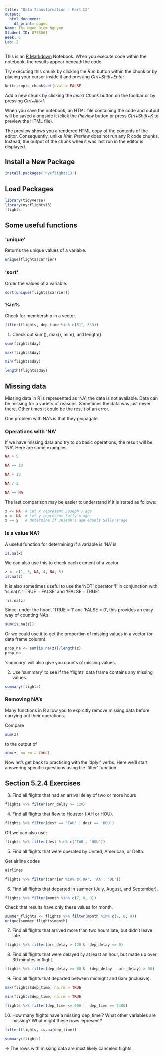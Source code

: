 ---
title: "Data Transformation - Part II"
output:
  html_document:
    df_print: paged
Name: Thi Ngoc Diem Nguyen
Student ID: 0778061
Week: 6
Lab: 2
---

This is an [R Markdown](http://rmarkdown.rstudio.com) Notebook. When you execute code within the notebook, the results appear beneath the code. 

Try executing this chunk by clicking the *Run* button within the chunk or by placing your cursor inside it and pressing *Ctrl+Shift+Enter*. 

```{r set up, include=FALSE}
knitr::opts_chunk$set(eval = FALSE)
```

Add a new chunk by clicking the *Insert Chunk* button on the toolbar or by pressing *Ctrl+Alt+I*.

When you save the notebook, an HTML file containing the code and output will be saved alongside it (click the *Preview* button or press *Ctrl+Shift+K* to preview the HTML file).

The preview shows you a rendered HTML copy of the contents of the editor. Consequently, unlike *Knit*, *Preview* does not run any R code chunks. Instead, the output of the chunk when it was last run in the editor is displayed.

## Install a New Package

```{r eval=FALSE}
install.packages('nycflights13')
```

## Load Packages

```{r warning = FALSE, message = FALSE}
library(tidyverse)
library(nycflights13)
flights
```

## Some useful functions

### 'unique'

Returns the unique values of a variable.

```{r}
unique(flights$carrier)
```

### 'sort'

Order the values of a variable.

```{r}
sort(unique(flights$carrier))
```

### %in%

Check for membership in a vector.

```{r}
filter(flights, dep_time %in% c(517, 533))
```

1. Check out sum(), max(), min(), and length().

```{r}
sum(flights$day)
```

```{r}
max(flights$day)
```

```{r}
min(flights$day)
```

```{r}
length(flights$day)
```

## Missing data

Missing data in R is represented as 'NA'; the data is not available. Data can be missing for a variety of reasons. Sometimes the data was just never there. Other times it could be the result of an error.

One problem with NA’s is that they propagate.

### Operations with 'NA'

If we have missing data and try to do basic operations, the result will be 'NA'. Here are some examples.

```{r}
NA > 5
```

```{r}
NA == 10
```

```{r}
NA + 10
```

```{r}
NA / 2
```

```{r}
NA == NA
```

The last comparison may be easier to understand if it is stated as follows:

```{r}
x <- NA  # Let x represent Joseph's age
y <- NA  # Let y represent Sally's age
x == y   # determine if Joseph's age equals Sally's age
```

### Is a value NA?

A useful function for determining if a variable is 'NA' is

```{r}
is.na(x)
```

We can also use this to check each element of a vector.

```{r}
z <- c(1, 3, NA, 4, NA, 5)
is.na(z)
```

It is also sometimes useful to use the 'NOT' operator '!' in conjunction with 'is.na()'. '!TRUE = FALSE' and '!FALSE = TRUE'.

```{r}
!is.na(z)
```

Since, under the hood, 'TRUE = 1' and 'FALSE = 0', this provides an easy way of counting NA’s:

```{r}
sum(is.na(z))
```

Or we could use it to get the proportion of missing values in a vector (or data frame column).

```{r}
prop_na <- sum(is.na(z))/length(z)
prop_na
```

'summary' will also give you counts of missing values.

2. Use 'summary' to see if the 'flights' data frame contains any missing values.

```{r}
summary(flights)
```

### Removing NA’s

Many functions in R allow you to explicitly remove missing data before carrying out their operations.

Compare

```{r}
sum(z)
```

to the output of

```{r}
sum(z, na.rm = TRUE)
```

Now let’s get back to practicing with the 'dplyr' verbs. Here we’ll start answering specific questions using the 'filter' function.

## Section 5.2.4 Exercises

3. Find all flights that had an arrival delay of two or more hours

```{r}
flights %>% filter(arr_delay >= 120)
```

4. Find all flights that flew to Houston (IAH or HOU).

```{r}
flights %>% filter(dest == 'IAH' | dest == 'HOU')
```
OR we can also use:

```{r}
flights %>% filter(dest %in% c('IAH', 'HOU'))
```

5. Find all flights that were operated by United, American, or Delta.

Get airline codes

```{r}
airlines
```

```{r}
flights %>% filter(carrier %in% c('UA', 'AA', 'DL'))
```

6. Find all flights that departed in summer (July, August, and September).

```{r}
flights %>% filter(month %in% c(7, 8, 9))
```
Check that results have only these values for month.

```{r}
summer_flights <- flights %>% filter(month %in% c(7, 8, 9))
unique(summer_flights$month)
```

7. Find all flights that arrived more than two hours late, but didn’t leave late.

```{r}
flights %>% filter(arr_delay > 120 &  dep_delay <= 0)
```

8. Find all flights that were delayed by at least an hour, but made up over 30 minutes in flight.

```{r}
flights %>% filter(dep_delay >= 60 &  (dep_delay - arr_delay) > 30)
```

9. Find all flights that departed between midnight and 6am (inclusive).

```{r}
max(flights$dep_time, na.rm = TRUE)
```

```{r}
min(flights$dep_time, na.rm = TRUE)
```

```{r}
flights %>% filter(dep_time <= 600 |  dep_time == 2400)
```

10. How many flights have a missing 'dep_time'? What other variables are missing? What might these rows represent?

```{r}
filter(flights, is.na(dep_time))
```

```{r}
summary(flights)
```

-> The rows with missing data are most likely canceled flights.

